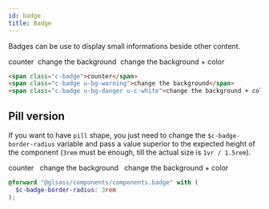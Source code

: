 ```yaml
---
id: badge
title: Badge
---
```



<Version version="1.0.0" source="glsass-components/_components.badge.scss" />

Badges can be use to display small informations beside other content.


<Example flex>
  <span className="c-badge">counter</span>&nbsp;
  <span className="c-badge u-bg-warning">change the background</span>&nbsp;
  <span className="c-badge u-bg-danger u-c-white">
    change the background + color
  </span>
</Example>

```html
<span class="c-badge">counter</span>
<span class="c-badge u-bg-warning">change the background</span>
<span class="c-badge u-bg-danger u-c-white">change the background + color</span>
```

## Pill version

If you want to have `pill` shape, you just need to change the
`$c-badge-border-radius` variable and pass a value superior to the expected
height of the component (`3rem` must be enough, till the actual size is
`1vr / 1.5rem`).

<Example>
  <span style={{ borderRadius: '3rem' }} className="c-badge">
    counter
  </span>
  &nbsp;
  <span style={{ borderRadius: '3rem' }} className="c-badge u-bg-warning">
    change the background
  </span>
  &nbsp;
  <span
    style={{ borderRadius: '3rem' }}
    className="c-badge u-bg-danger u-c-white"
  >
    change the background + color
  </span>
</Example>

```scss
@forward "@glsass/components/components.badge" with (
  $c-badge-border-radius: 3rem
);
```
